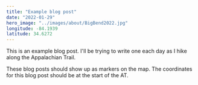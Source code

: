```yaml
---
title: "Example blog post"
date: "2022-01-29"
hero_image: "../images/about/BigBend2022.jpg"
longitude: -84.1939
latitude: 34.6272
---
```


This is an example blog post. I'll be trying to write one each day as I hike along the Appalachian Trail.

These blog posts should show up as markers on the map. The coordinates for this blog post should be at the start of the AT.
